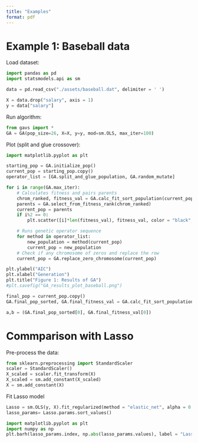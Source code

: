 ```yaml
---
title: "Examples"
format: pdf
---
```


# Example 1: Baseball data 

Load dataset:
```python
import pandas as pd 
import statsmodels.api as sm

data = pd.read_csv("./assets/baseball.dat", delimiter = ' ')

X = data.drop("salary", axis = 1)
y = data["salary"]
```

Run algorithm:
```python
from gavs import *
GA = GA(pop_size=26, X=X, y=y, mod=sm.OLS, max_iter=100)
```


Plot (split and glue crossover):
```python
import matplotlib.pyplot as plt

starting_pop = GA.initialize_pop()
current_pop = starting_pop.copy()
operator_list = [GA.split_and_glue_population, GA.random_mutate]

for i in range(GA.max_iter):
    # Calculates fitness and pairs parents
    chrom_ranked, fitness_val = GA.calc_fit_sort_population(current_pop)
    parents = GA.select_from_fitness_rank(chrom_ranked)
    current_pop = parents
    if i%2 == 0:
        plt.scatter([i]*len(fitness_val), fitness_val, color = "black", s=12)

    # Runs genetic operator sequence
    for method in operator_list:
        new_population = method(current_pop)
        current_pop = new_population
    # Check if any chromosome of zeros and replace the row
    current_pop = GA.replace_zero_chromosome(current_pop)    

plt.ylabel("AIC")
plt.xlabel("Generation")
plt.title("Figure 1: Results of GA")
#plt.savefig("GA_results_plot_baseball.png")

final_pop = current_pop.copy()
GA.final_pop_sorted, GA.final_fitness_val = GA.calc_fit_sort_population(final_pop)

a,b = (GA.final_pop_sorted[0], GA.final_fitness_val[0])
```


# Commparison with Lasso

Pre-process the data:
```python
from sklearn.preprocessing import StandardScaler
scaler = StandardScaler()
X_scaled = scaler.fit_transform(X)
X_scaled = sm.add_constant(X_scaled)
X = sm.add_constant(X)
```


Fit Lasso model
```python
Lasso = sm.OLS(y, X).fit_regularized(method = "elastic_net", alpha = 0.1, L1_wt = 1)
lasso_params= Lasso.params.sort_values()
```


```python
import matplotlib.pyplot as plt
import numpy as np
plt.barh(lasso_params.index, np.abs(lasso_params.values), label = "Lasso", color = "seagreen", align = "center", alpha = 0.7)
```
